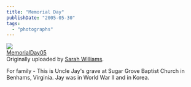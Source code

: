 ```yaml
---
title: "Memorial Day"
publishDate: "2005-05-30"
tags: 
  - "photographs"
---
```


[![](images/16455022_9ab08c1879_m.jpg)](http://www.flickr.com/photos/54325514@N00/16455022/ "photo sharing")  
[MemorialDay05](http://www.flickr.com/photos/54325514@N00/16455022/)  
Originally uploaded by [Sarah Williams](http://www.flickr.com/people/54325514@N00/).

For family - This is Uncle Jay's grave at Sugar Grove Baptist Church in Benhams, Virginia. Jay was in World War II and in Korea.
